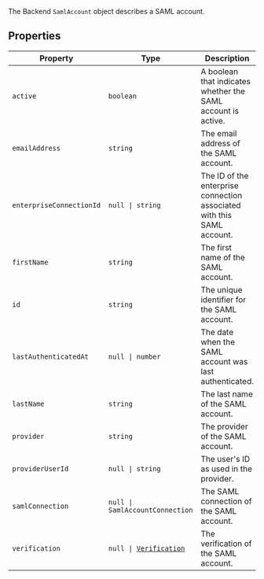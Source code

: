 The Backend `SamlAccount` object describes a SAML account.

## Properties

| Property                                                     | Type                                                                                    | Description                                                            |
| ------------------------------------------------------------ | --------------------------------------------------------------------------------------- | ---------------------------------------------------------------------- |
| <a id="active"></a> `active`                                 | `boolean`                                                                               | A boolean that indicates whether the SAML account is active.           |
| <a id="emailaddress"></a> `emailAddress`                     | `string`                                                                                | The email address of the SAML account.                                 |
| <a id="enterpriseconnectionid"></a> `enterpriseConnectionId` | <code>null \| string</code>                                                             | The ID of the enterprise connection associated with this SAML account. |
| <a id="firstname"></a> `firstName`                           | `string`                                                                                | The first name of the SAML account.                                    |
| <a id="id"></a> `id`                                         | `string`                                                                                | The unique identifier for the SAML account.                            |
| <a id="lastauthenticatedat"></a> `lastAuthenticatedAt`       | <code>null \| number</code>                                                             | The date when the SAML account was last authenticated.                 |
| <a id="lastname"></a> `lastName`                             | `string`                                                                                | The last name of the SAML account.                                     |
| <a id="provider"></a> `provider`                             | `string`                                                                                | The provider of the SAML account.                                      |
| <a id="provideruserid"></a> `providerUserId`                 | <code>null \| string</code>                                                             | The user's ID as used in the provider.                                 |
| <a id="samlconnection"></a> `samlConnection`                 | <code>null \| SamlAccountConnection</code>                                              | The SAML connection of the SAML account.                               |
| <a id="verification"></a> `verification`                     | <code>null \| [Verification](/docs/reference/backend/types/backend-verification)</code> | The verification of the SAML account.                                  |
